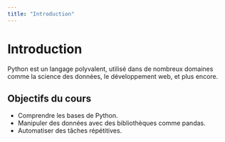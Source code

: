 ```yaml
---
title: "Introduction"
---
```

# Introduction

Python est un langage polyvalent, utilisé dans de nombreux domaines comme la science des données, le développement web, et plus encore.

## Objectifs du cours
- Comprendre les bases de Python.
- Manipuler des données avec des bibliothèques comme pandas.
- Automatiser des tâches répétitives.
